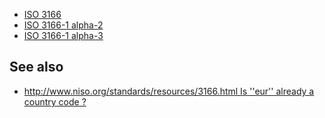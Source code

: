 *[[ISO 3166]]
*[[ISO 3166-1 alpha-2]]
*[[ISO 3166-1 alpha-3]]

==See also==

*[[http://www.niso.org/standards/resources/3166.html Is ''eur'' already a country code ?]]